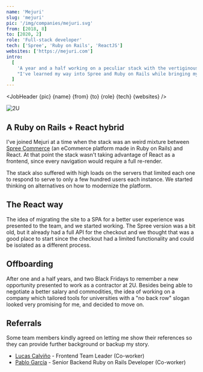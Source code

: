 ```yaml
---
name: 'Mejuri'
slug: 'mejuri'
pic: '/img/companies/mejuri.svg'
from: [2018, 8]
to: [2020, 2]
role: 'Full-stack developer'
tech: ['Spree', 'Ruby on Rails', 'ReactJS']
websites: ['https://mejuri.com']
intro:
  [
    'A year and a half working on a peculiar stack with the vertiginous experience of surviving two anecdotic black fridays.',
    "I've learned my way into Spree and Ruby on Rails while bringing my knowledge on React to the equation.",
  ]
---
```


<script context="module">
  '$lib/components'; export {JobHeader};
</script>

<JobHeader {pic} {name} {from} {to} {role} {tech} {websites} />

<MacFrame shadowBottom>
  <img src="/img/jobs/mejuri-screenshot.webp" alt="2U" />
</MacFrame>

## A Ruby on Rails + React hybrid

I've joined Mejuri at a time when the stack was an weird mixture between [Spree Commerce](https://spreecommerce.org) (an eCommerce platform made in Ruby on Rails) and React. At that point the stack wasn't taking advantage of React as a frontend, since every navigation would require a full re-render.

The stack also suffered with high loads on the servers that limited each one to respond to serve to only a few hundred users each instance. We started thinking on alternatives on how to modernize the platform.

## The React way

The idea of migrating the site to a SPA for a better user experience was presented to the team, and we started working. The Spree version was a bit old, but it already had a full API for the checkout and we thought that was a good place to start since the checkout had a limited functionality and could be isolated as a different process.

## Offboarding

After one and a half years, and two Black Fridays to remember a new opportunity presented to work as a contractor at 2U. Besides being able to negotiate a better salary and commodities, the idea of working on a company which tailored tools for universities with a "no back row" slogan looked very promising for me, and decided to move on.

## Referrals

Some team members kindly agreed on letting me show their references so they can provide further background or backup my story.

- [Lucas Calviño](https://www.linkedin.com/in/lucascalvino) - Frontend Team Leader (Co-worker)
- [Pablo García](https://www.linkedin.com/in/pablodgcatulo) - Senior Backend Ruby on Rails Developer (Co-worker)
